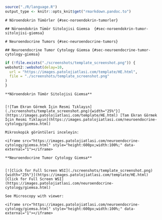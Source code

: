 ```r

source("./R/language.R")
output_type <- knitr::opts_knit$get("rmarkdown.pandoc.to")

```

```asis
# Nöroendokrin Tümörler {#sec-noroendokrin-tumorler} 
```

```asis
## Nöroendokrin Tümör Sitolojisi Giemsa  {#sec-noroendokrin-tumor-sitolojisi-giemsa} 

```

```asis
# Neuroendocrine Tumors {#sec-neuroendocrine-tumors} 
```

```asis
## Neuroendocrine Tumor Cytology Giemsa {#sec-neuroendocrine-tumor-cytology-giemsa} 

```

```r
if (!file.exists("./screenshots/template_screenshot.png")) {
webshot2::webshot(delay=10,
  url = "https://images.patolojiatlasi.com/template/HE.html",
  file = "./screenshots/template_screenshot.png"
)
}
```

```asis

**Nöroendokrin Tümör Sitolojisi Giemsa**


[![Tam Ekran Görmek İçin Resmi Tıklayın](./screenshots/template_screenshot.png){width="25%"}](https://images.patolojiatlasi.com/template/HE.html) [Tam Ekran Görmek İçin Resmi Tıklayın](https://images.patolojiatlasi.com/neuroendocrine-cytology/giemsa.html)

```


```asis

Mikroskopik görüntüleri inceleyin:

<iframe src="https://images.patolojiatlasi.com/neuroendocrine-cytology/giemsa.html" style="height:600px;width:100%;" data-external="1"></iframe>

```

```asis

**Neuroendocrine Tumor Cytology Giemsa**


[![Click for Full Screen WSI](./screenshots/template_screenshot.png){width="25%"}](https://images.patolojiatlasi.com/template/HE.html) [Click for Full Screen WSI](https://images.patolojiatlasi.com/neuroendocrine-cytology/giemsa.html)

```

```asis

See Microscopy with viewer: 

<iframe src="https://images.patolojiatlasi.com/neuroendocrine-cytology/giemsa.html" style="height:600px;width:100%;" data-external="1"></iframe>

```
